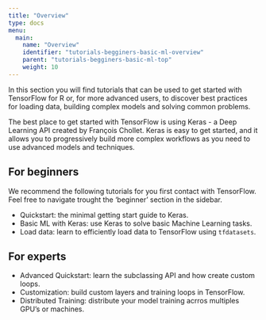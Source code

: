 ```yaml
---
title: "Overview"
type: docs
menu:
  main:
    name: "Overview"
    identifier: "tutorials-begginers-basic-ml-overview"
    parent: "tutorials-begginers-basic-ml-top"
    weight: 10
---
```


In this section you will find tutorials that can be used to get started with TensorFlow for R or, for more advanced users, to discover best practices for loading data, building complex models and solving common problems.

The best place to get started with TensorFlow is using Keras - a Deep Learning API
created by François Chollet. Keras is easy to get started, and it allows you to progressively 
build more complex workflows as you need to use advanced models and techniques. 

## For beginners

We recommend the following tutorials for you first contact with TensorFlow. 
Feel free to navigate trought the 'beginner' section in the sidebar.

* Quickstart: the minimal getting start guide to Keras.
* Basic ML with Keras: use Keras to solve basic Machine Learning tasks.
* Load data: learn to efficiently load data to TensorFlow using `tfdatasets`.

## For experts

* Advanced Quickstart: learn the subclassing API and how create custom loops.
* Customization: build custom layers and training loops in TensorFlow.
* Distributed Training: distribute your model training acrros multiples GPU's or machines.

